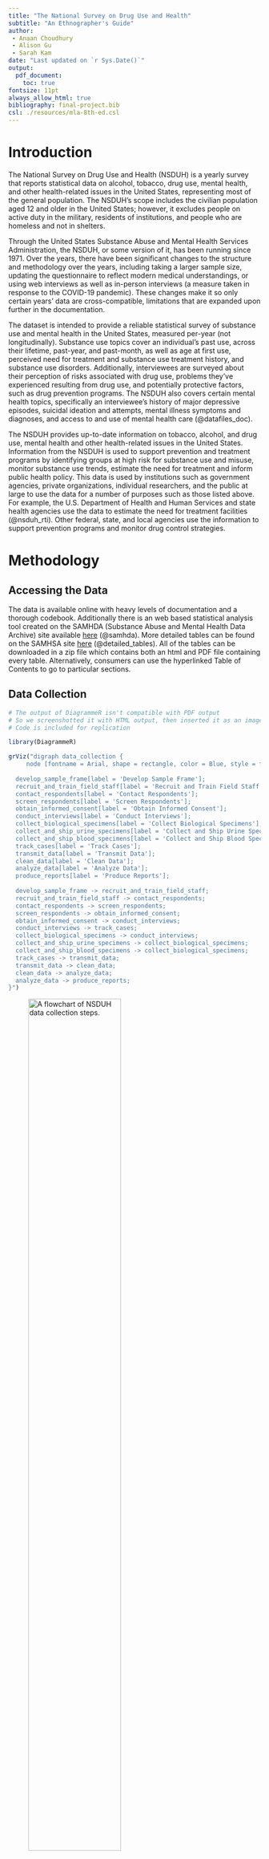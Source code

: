 ---
title: "The National Survey on Drug Use and Health"
subtitle: "An Ethnographer's Guide"
author:
 - Anaan Choudhury
 - Alison Gu
 - Sarah Kam
date: "Last updated on `r Sys.Date()`"
output:
  pdf_document:
    toc: true
fontsize: 11pt
always_allow_html: true
bibliography: final-project.bib
csl: ./resources/mla-8th-ed.csl
---

\newpage


# Introduction

The National Survey on Drug Use and Health (NSDUH) is a yearly survey that reports statistical data on alcohol, tobacco, drug use, mental health, and other health-related issues in the United States, representing most of the general population. The NSDUH’s scope includes the civilian population aged 12 and older in the United States; however, it excludes people on active duty in the military, residents of institutions, and people who are homeless and not in shelters.

Through the United States Substance Abuse and Mental Health Services Administration, the NSDUH, or some version of it, has been running since 1971. Over the years, there have been significant changes to the structure and methodology over the years, including taking a larger sample size, updating the questionnaire to reflect modern medical understandings, or using web interviews as well as in-person interviews (a measure taken in response to the COVID-19 pandemic). These changes make it so only certain years’ data are cross-compatible, limitations that are expanded upon further in the documentation.

The dataset is intended to provide a reliable statistical survey of substance use and mental health in the United States, measured per-year (not longitudinally). Substance use topics cover an individual’s past use, across their lifetime, past-year, and past-month, as well as age at first use, perceived need for treatment and substance use treatment history, and substance use disorders. Additionally, interviewees are surveyed about their perception of risks associated with drug use, problems they’ve experienced resulting from drug use, and potentially protective factors, such as drug prevention programs. The NSDUH also covers certain mental health topics, specifically an interviewee’s history of major depressive episodes, suicidal ideation and attempts, mental illness symptoms and diagnoses, and access to and use of mental health care (@datafiles_doc).

The NSDUH provides up-to-date information on tobacco, alcohol, and drug use, mental health and other health-related issues in the United States. Information from the NSDUH is used to support prevention and treatment programs by identifying groups at high risk for substance use and misuse, monitor substance use trends, estimate the need for treatment and inform public health policy. This data is used by institutions such as government agencies, private organizations, individual researchers, and the public at large to use the data for a number of purposes such as those listed above. For example, the U.S. Department of Health and Human Services and state health agencies use the data to estimate the need for treatment facilities (@nsduh_rti). Other federal, state, and local agencies use the information to support prevention programs and monitor drug control strategies.

# Methodology

## Accessing the Data

The data is available online with heavy levels of documentation and a thorough codebook. Additionally there is an web based statistical analysis tool created on the SAMHDA (Substance Abuse and Mental Health Data Archive) site available [here](https://pdas.samhsa.gov/#/) (@samhda). More detailed tables can be found on the SAMHSA site [here](https://www.samhsa.gov/data/report/2021-nsduh-detailed-tables) (@detailed_tables). All of the tables can be downloaded in a zip file which contains both an html and PDF file containing every table. Alternatively, consumers can use the hyperlinked Table of Contents to go to particular sections.

\newpage

## Data Collection


```{r, include = FALSE}
# The output of DiagrammeR isn't compatible with PDF output
# So we screenshotted it with HTML output, then inserted it as an image
# Code is included for replication

library(DiagrammeR)

grViz("digraph data_collection {
   	 node [fontname = Arial, shape = rectangle, color = Blue, style = filled, fontcolor = White];
 
  develop_sample_frame[label = 'Develop Sample Frame'];
  recruit_and_train_field_staff[label = 'Recruit and Train Field Staff'];
  contact_respondents[label = 'Contact Respondents'];
  screen_respondents[label = 'Screen Respondents'];
  obtain_informed_consent[label = 'Obtain Informed Consent'];
  conduct_interviews[label = 'Conduct Interviews'];
  collect_biological_specimens[label = 'Collect Biological Specimens'];
  collect_and_ship_urine_specimens[label = 'Collect and Ship Urine Specimens'];
  collect_and_ship_blood_specimens[label = 'Collect and Ship Blood Specimens'];
  track_cases[label = 'Track Cases'];
  transmit_data[label = 'Transmit Data'];
  clean_data[label = 'Clean Data'];
  analyze_data[label = 'Analyze Data'];
  produce_reports[label = 'Produce Reports'];
 
  develop_sample_frame -> recruit_and_train_field_staff;
  recruit_and_train_field_staff -> contact_respondents;
  contact_respondents -> screen_respondents;
  screen_respondents -> obtain_informed_consent;
  obtain_informed_consent -> conduct_interviews;
  conduct_interviews -> track_cases;
  collect_biological_specimens -> conduct_interviews;
  collect_and_ship_urine_specimens -> collect_biological_specimens;
  collect_and_ship_blood_specimens -> collect_biological_specimens;
  track_cases -> transmit_data;
  transmit_data -> clean_data;
  clean_data -> analyze_data;
  analyze_data -> produce_reports;
}")
```

![A flowchart of NSDUH data collection steps.](./resources/NSDUH_flowchart.png){width=66%}


The data collection process involves trained community outreach interviewers who perform computer-assisted interviews to collect data on various topics such as substance use, mental health, and treatment.

Following the rigorously detailed 376-page field interviewer manual’s instructions, the field interviewers survey the cases that are assigned to them, using a systematic and random sampling method (@field_manual). Before starting their day, the interviewer performs a weekly inventory check using the NSDUH Materials and Inventory Tracking Form to ensure that they have all the necessary materials for their outreach work. They store their materials in one location and use an expandable wallet with divided sections for storing their materials. The interviewer also carries a laptop bag to store materials and computer equipment.

The interviewer’s daily routine involves heavy preparation before going out to the field. Using their tablet, they coordinate which cases are assigned to them. They develop and review their plan of action, which involves using various features on their tablets such as the Record of Calls (ROC), Call Distribution, View and Sort features, and calendar to help plan their travel routes in detail.

The interviewers also carefully follow the necessary steps for each situation and document their progress using the ROC on their tablet. They review their cases to determine if any need to be placed on hold, if they have questions with those cases, and prepare to transmit their data from their tablet and laptop. Additionally, the NSDUH field interviewer website provides project messages to ensure the accuracy and integrity of the data collected. Before finishing their day, the interviewer completes administrative entries as a record of their work. The interviewer’s role is crucial and ensures the collection of accurate and reliable data for NSDUH (@field_manual).

### Data Commensurability

Commensurability in this case ensures a common measure for understanding and analyzing the rates of drug consumption at different identities such as age. This allows for a better close analysis of the collected data that is cohesive and clear.

Questions were grouped according to the DSM-5’s categories, such that questions about substances in one DSM-5 category were grouped together on the survey, and so on (@codebook). For example, all of the questions relating to tobacco use were asked first, followed by questions about alcohol, then marijuana, etc; each of these categories are one of the substance categories in the DSM-5 (@dsm5). Other categories (such as age) were modeled after previous NSDUH surveys, which originally took inspiration from the US census (@dsm5_abstract). Measurements were taken from interviews with subjects and recorded precisely by interviewers. The dataset is commensurate with common values.

## Sources and Institutions

RTI International (also known as Research Triangle Institute), a third-party research company, has been collecting data for the NSDUH since 1988. Due to the COVID-19 pandemic, the NSDUH project management at RTI worked closely with SAMHSA, RTI’s Infectious Disease Response Team, Executive Leadership Team, and Institutional Review Board in 2021 to determine when and where it would be safe to conduct in-person data collection. In the meantime they worked online. All web-based data collection activities were coordinated by in-house management staff, whereas in-person data collection activities were coordinated by both in-house and remote management staff. For in-person data collection, RTI maintained a field staff of approximately 550 FIs. A total final sample of 69,850 interviews (on the full analytic data file) was obtained for the 2021 survey (@nsduh_rti).

RTI’s work is funded mostly from government grants to pursue their research and mission to “improve the human condition by turning knowledge into practice” (@rti_mission). The questionnaires were formed based on DSM-5 criteria (@dsm5_slides).

## Data Dissemination

NSDUH data is disseminated through various channels, including annual reports and briefs that summarize the findings from the survey. The reports cover a wide range of topics related to substance use and mental health, such as trends in drug use, substance use disorders, mental health issues, and co-occurring disorders. The data is also disseminated through online databases, data visualization tools, and other interactive platforms that allow users to explore the data in more detail. Additionally, restricted-use data files are available for researchers who meet certain requirements and agree to abide by strict data confidentiality and security protocols.

## Assumptions and Potential Biases

The values and assumptions that are built into the NSDUH dataset reflect the priorities and perspectives of the organizations and individuals involved in the survey. The survey focuses on substance use and mental health issues that are deemed to be of public health importance.

The survey asked questions based on a set of assumptions about the nature of substance use and mental health, such as the idea that drug use is a problem that needs to be addressed through prevention and treatment efforts. One example of a potentially biased question was “During the past 12 months have you participated in an alcohol, tobacco or drug prevention program outside of school, where you learn about the dangers of using, and how to resist using, alcohol, tobacco, or drugs?” (@codebook, pg 433), which itself references the “dangers” of using drugs. Questions like this are based on the assumption that drugs are dangerous, and are framed in a way that could influence the interviewee to answer differently.

The survey also assumes that respondents are providing accurate information about their substance use and mental health when answering. The NSDUH dataset is a valuable source of information about substance use and mental health in the United States. It is also important to understand the external factors that can affect the survey results and to consider the values and assumptions that underlie the survey questions and methodology. By approaching the NSDUH data with a critical and nuanced perspective, researchers and policymakers can make more informed decisions about substance use and mental health policies and interventions.

## Limitations: Sampling, Methodology, Missing Information

The NSDUH aims to be a comprehensive study on drug use and health in America, but like all studies, naturally has several limitations. It is non-longitudinal, meaning data across different years cannot be compared. Additionally, though efforts are made to standardize data collection as much as possible, there are still places where data can vary. Finally, there is missing data as well: the study draws samples from certain representative locations, then weights the responses, rather than taking a true random sample across America, which can limit the representativeness of the report.

Methodology changes over different years have made NSDUH data in one year incomparable to data from other years (@datafiles_doc). This limits the commensurability of the data; without being able to compare data from one year to previous years’ data, finding long-term trends in American drug use and health can be much more difficult. Changes to the DSM (notably, the shift from DSM-4 to DSM-5) meant that questions following the DSM-4’s listed criteria were removed in favor of questions following the DSM-5’s criteria (@codebook, pg i-6). This allowed the NSDUH to adapt to contemporary advancements in the science of mental health, but limited data commensurability pre- and post- survey edits.

Even within a specific year’s study and report, there can be inconsistencies in data collection, such as using a mix of web-based interviewing and in-person interviewing because of the COVID-19 pandemic. Web-based responses had slightly lower response rates, and certain questions were omitted due to security issues in web interviews versus in-person interviews (@codebook, pg i-15). Additionally, web-based responses had different demographics than in-person, with a “higher average level of educational attainment than the in-person respondents” (@codebook, pg i-16), possibly because the technological resources to do a web-based interview were more accessible to those with a higher average level of educational attainment. Weights were used to try and balance out these demographic differences in the final report, but the differences still limit the NSDUH’s accuracy as a national representation of mental health and drug use. These inconsistencies lead to poor commensurability both with previous years (that were surveyed wholly in-person) and with data within the same year.

There is also missing information, since NSDUH excludes certain groups of people, leading to an inaccurate reflection of American drug use and health. According to the data collection documentation, the NSDUH excludes “individuals experiencing homelessness who do not use shelters, active military personnel, and residents of institutional group quarters such as jails, nursing homes, mental institutions, and long-term care hospitals” (@data_we_collect), which is a glaring limitation. These individuals are of course still part of the United States, but excluding them may reflect a inaccurate view of America’s drug use and mental health. Although the documentation clearly states that these people are excluded, the majority of laypeople relying on the NSDUH’s reports (such as journalists) will likely not note that in their analyses, influencing a different belief in who the NSDUH represents than is true.

Though the reason for these individuals being excluded is not explicitly listed in the documentation, it’s likely that they were excluded for practical reasons; the additional resources needed to track down an interviewee in any of these three categories are steep on time, energy, and physical resources, and by explicitly excluding them the study makes it easier to regularize the data collection for all other entries, increasing commensurability.

# Reflections and Reactions

Discourse around the NSDUH varies; some authors treat it as a trustworthy source, but other authors are critical of its representativeness of the United States population. Across right-leaning, central-leaning, and left-leaning organizations (political designation as listed by @allsides), authors tend to refer to the NSDUH neutrally, using phrases such as “according to [the NSDUH]” (@article_r_unhappy_teens); this demonstrates an implicit trust in the NSDUH’s data and reports. Relying on the NSDUH to make their points shows that the authors trust its analysis; one article specifically linked the NSDUH to the United States government when introducing it, potentially attempting to increase the reader’s trust in the NSDUH by explicitly writing that it was a government-sponsored work (@article_l_bloomberg).

However, other authors were less accepting, or even critical, of the NSDUH. One author repeatedly referred to the data in the NSDUH as “numbers”, dissociating the data from the institutions that collected it and disseminated it; the same author wrote that the NSDUH “generates state-specific data”, rather than acknowledging that the data is collected, cleaned, and analyzed manually by people (@article_c_pot). This data discourse is pretty typical of other data discourse: Data is often treated as an object unique from the infrastructure supporting its collection and analysis, and this removal from its context helps the author frame the data more as totally neutral, bias-free evidence for whatever their point is. The same author writes, “the National Survey on Drug Use and Health (NSDUH) misses a lot of heroin users”, arguing people that use heroin are reluctant to admit it to NSDUH surveyors, and that underlying factor, compounded by the fact that the NSDUH does not survey prison inmates, leads the NSDUH to dramatically underreport the true proportion of heroin users in the United States (@article_c_heroin). This is a limitation that we noted earlier: By excluding key groups of people, the NSDUH is an unrepresentative report of the national statistics for drug use and mental health.

Thus we see a range of reactions to the NSDUH and its trustworthiness. Contextualizing it in real-world data discourse helps demonstrate that journalists tend to trust the NSDUH, but some have realized the same limitations in its collection methods that we have. The NSDUH is a good resource for understanding the United States population’s drug use and mental health trends, but should not be used as a monolithic source of information; like all datasets, it has its limitations, and realizing where those limitations can impact the results is an important step to learning effectively from the NSDUH.



# Conclusion

The National Survey on Drug Use and Health is a valuable dataset for providing an overview of American drug use and mental health year-by-year. The NSDUH covers an individual’s history of substance use, treatment history, and potential substance use disorders. Interviewees are also surveyed about perceptions of drug use treatment, problems and risks associated with drug use, and drug prevention programs. Additionally, the survey covers several mental health topics, such as major depressive episodes, suicidal ideation and attempts, mental illness symptoms and diagnoses, and access to or use of mental health care.

The NSDUH impacts many other institutions, especially organizations in the medical and healthcare domains. Research is done following insights from the NSDUH, and funding and resources are allocated according to reports from the NSDUH.

Though the dataset is useful, it is still limited in several ways. Sampling is restricted to civilians aged 12 and older in the United States, excluding active-duty military personnel, residents of institutions, and unhoused people not in shelters. Additionally, changes in methodology have affected the long-term commensurability of the data, making it difficult to compare data cross certain years. Expanding sampling would help alleviate these limitations and make the NSDUH a more reliable source of data.

The NSDUH is useful in its domain and influences many other institutions’ work surrounding drug use and mental health. Like most datasets, it has aspects that can be improved. However, when taken in its whole form, it is a trustworthy and reliably-produced source of data that can provide valuable insights into U.S. trends in substance use and mental health.


\newpage


# Bibliography
